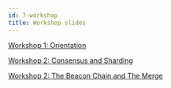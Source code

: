 ```yaml
---
id: 7-workshop
title: Workshop slides
---
```


[Workshop 1: Orientation](https://docs.google.com/presentation/d/10n54QmC7xfqVIIyP62ihF2qDg4ciTAI3Frmg2ZdjGcE/edit?usp=sharing)

[Workshop 2: Consensus and Sharding](https://docs.google.com/presentation/d/161lpfpSobFr9aLKHG_N1amqAJQEotUj9WUOLARa1v2w/edit?usp=sharing)

[Workshop 2: The Beacon Chain and The Merge](https://docs.google.com/presentation/d/1rivzXk2GxEqCOaNHaWf9_7QMdVGP42RdgoamK0YCJ5Y/edit#slide=id.p)